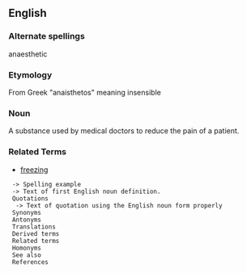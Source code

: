 ==English==

===Alternate spellings===
anaesthetic

===Etymology===
From Greek "anaisthetos" meaning insensible

===Noun===

A substance used by medical doctors to reduce the pain of a patient.

===Related Terms===

* [[freezing]]



  -> Spelling example
  -> Text of first English noun definition.
  Quotations
   -> Text of quotation using the English noun form properly
  Synonyms
  Antonyms
  Translations
  Derived terms
  Related terms
  Homonyms
  See also
  References